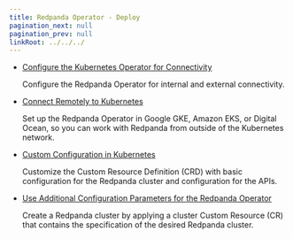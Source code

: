```yaml
---
title: Redpanda Operator - Deploy
pagination_next: null
pagination_prev: null
linkRoot: ../../../
---
```


<head>
    <meta name="title" content="Redpanda Operator - Deploy"/>
    <meta name="description" content="Find deployment guides for Redpanda Operator."/>
</head>


<DeprecationNote frontmatter={frontMatter}/>

- [Configure the Kubernetes Operator for Connectivity](../../redpanda-operator/kubernetes-connectivity)

   Configure the Redpanda Operator for internal and external connectivity. 

- [Connect Remotely to Kubernetes](../../redpanda-operator/kubernetes-external-connect)

   Set up the Redpanda Operator in Google GKE, Amazon EKS, or Digital Ocean, so you can work with Redpanda from outside of the Kubernetes network.

- [Custom Configuration in Kubernetes](../../redpanda-operator/kubernetes-additional-config)

   Customize the Custom Resource Definition (CRD) with basic configuration for the Redpanda cluster and configuration for the APIs.

- [Use Additional Configuration Parameters for the Redpanda Operator](../../redpanda-operator/arbitrary-configuration)

   Create a Redpanda cluster by applying a cluster Custom Resource (CR) that contains the specification of the desired Redpanda cluster. 

